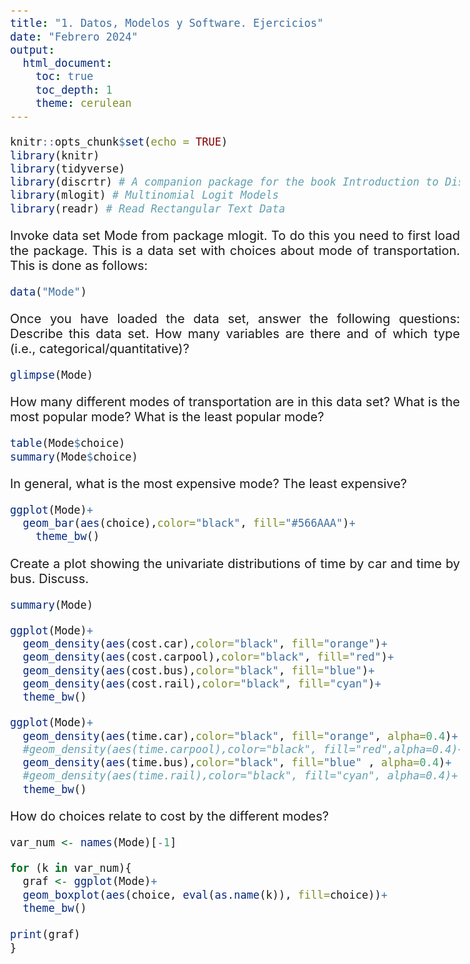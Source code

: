```yaml
---
title: "1. Datos, Modelos y Software. Ejercicios"
date: "Febrero 2024"
output: 
  html_document:
    toc: true
    toc_depth: 1
    theme: cerulean
---
```



<style>
body {
text-align: justify}
</style>

<style type="text/css">
body{/*Normal*/
     font-size: 20px;
}
</style>



```r
knitr::opts_chunk$set(echo = TRUE)
library(knitr)
library(tidyverse)
library(discrtr) # A companion package for the book Introduction to Discrete Choice Analysis with `R`
library(mlogit) # Multinomial Logit Models
library(readr) # Read Rectangular Text Data
```



Invoke data set Mode from package mlogit. To do this you need to first load the package. This is a data set with choices about mode of transportation. This is done as follows:

```r
data("Mode")
```

Once you have loaded the data set, answer the following questions:
Describe this data set. How many variables are there and of which type (i.e., categorical/quantitative)?


```r
glimpse(Mode)
```
How many different modes of transportation are in this data set? What is the most popular mode? What is the least popular mode?


```r
table(Mode$choice)
summary(Mode$choice)
```
In general, what is the most expensive mode? The least expensive?


```r
ggplot(Mode)+
  geom_bar(aes(choice),color="black", fill="#566AAA")+
    theme_bw()
```

Create a plot showing the univariate distributions of time by car and time by bus. Discuss.


```r
summary(Mode)
```
```r
ggplot(Mode)+
  geom_density(aes(cost.car),color="black", fill="orange")+
  geom_density(aes(cost.carpool),color="black", fill="red")+
  geom_density(aes(cost.bus),color="black", fill="blue")+
  geom_density(aes(cost.rail),color="black", fill="cyan")+
  theme_bw()
```
```r
ggplot(Mode)+
  geom_density(aes(time.car),color="black", fill="orange", alpha=0.4)+
  #geom_density(aes(time.carpool),color="black", fill="red",alpha=0.4)+
  geom_density(aes(time.bus),color="black", fill="blue" , alpha=0.4)+
  #geom_density(aes(time.rail),color="black", fill="cyan", alpha=0.4)+
  theme_bw()
```
How do choices relate to cost by the different modes?


```r
var_num <- names(Mode)[-1]

for (k in var_num){
  graf <- ggplot(Mode)+
  geom_boxplot(aes(choice, eval(as.name(k)), fill=choice))+
  theme_bw()
 
print(graf)
}
```

